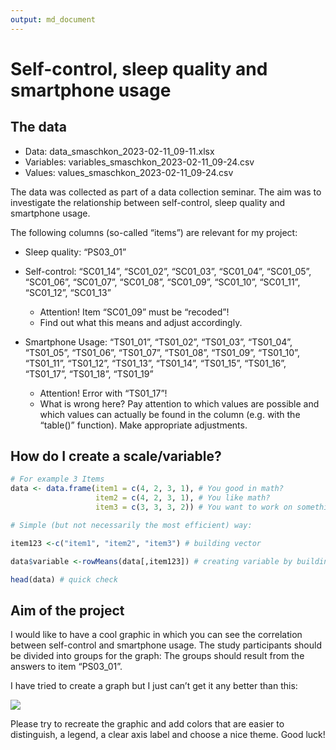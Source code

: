 ```yaml
---
output: md_document
---
```


# Self-control, sleep quality and smartphone usage 

## The data

* Data: data_smaschkon_2023-02-11_09-11.xlsx
* Variables: variables_smaschkon_2023-02-11_09-24.csv
* Values: values_smaschkon_2023-02-11_09-24.csv

The data was collected as part of a data collection seminar. The aim was to investigate the relationship between self-control, sleep quality and smartphone usage. 

The following columns (so-called "items") are relevant for my project:

* Sleep quality: 
"PS03_01"

* Self-control: 
"SC01_14", "SC01_02", "SC01_03", "SC01_04", "SC01_05", "SC01_06", 
"SC01_07", "SC01_08", "SC01_09", "SC01_10", "SC01_11", "SC01_12",
"SC01_13"

  * Attention! Item "SC01_09" must be "recoded"!
  * Find out what this means and adjust accordingly.

* Smartphone Usage:
"TS01_01", "TS01_02", "TS01_03", "TS01_04", "TS01_05", "TS01_06",
"TS01_07", "TS01_08", "TS01_09", "TS01_10", "TS01_11", "TS01_12",
"TS01_13", "TS01_14", "TS01_15", "TS01_16", "TS01_17", "TS01_18",
"TS01_19"

  * Attention! Error with "TS01_17"! 
  * What is wrong here? Pay attention to which values are possible and        which values can actually be found in the column (e.g. with the           "table()" function). Make appropriate adjustments.


## How do I create a scale/variable?

```r
# For example 3 Items
data <- data.frame(item1 = c(4, 2, 3, 1), # You good in math?
                   item2 = c(4, 2, 3, 1), # You like math?
                   item3 = c(3, 3, 3, 2)) # You want to work on something that requires math skills

# Simple (but not necessarily the most efficient) way:

item123 <-c("item1", "item2", "item3") # building vector

data$variable <-rowMeans(data[,item123]) # creating variable by building Means at each row

head(data) # quick check
```


## Aim of the project

I would like to have a cool graphic in which you can see the correlation between self-control and smartphone usage. The study participants should be divided into groups for the graph: The groups should result from the answers to item "PS03_01". 

I have tried to create a graph but I just can't get it any better than this:

![](Rplot.png)

Please try to recreate the graphic and add colors that are easier to distinguish, a legend, a clear axis label and choose a nice theme. Good luck!

